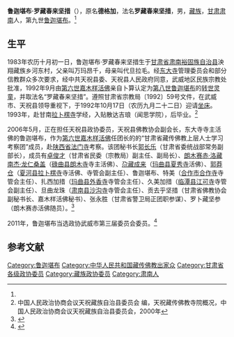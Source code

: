 '''鲁迦堪布·罗藏春来坚措'''（{{bd|1983年|||}}），原名'''德格加'''，法名'''罗藏春来坚措'''，男，[[藏族|藏族]]，[[甘肃省|甘肃]][[肃南裕固族自治县|肃南]]人，第九世[[鲁迦堪布|鲁迦堪布]]。<ref name=qgcr/>

== 生平 ==
1983年农历十月初一日，鲁迦堪布·罗藏春来坚措生于[[甘肃省|甘肃省]][[肃南裕固族自治县|肃南裕固族自治县]]泱翔藏族乡河东村，父亲叫万玛昂千，母亲叫代旦拉毛。经[[东大寺_(天祝)|东大寺]]管理委员会和部分信教群众多次要求，经中共天祝县委、天祝县人民政府同意，武威地区民族宗教处批准，1992年9月由[[嘉木样·洛桑久美·图丹却吉尼玛|第六世嘉木样活佛]]亲自卜算认定为[[第八世鲁迦堪布|第八世鲁迦堪布]]的[[转世灵童|转世灵童]]，并取法名“罗藏春来坚措”。遵照甘肃省宗教局〔1992〕59号文件，在武威市、天祝县领导重视下，于1992年10月17日（农历九月二十二日）迎请[[坐床|坐床]]。1993年，赴甘南[[拉卜楞寺|拉卜楞寺]]学经，入贴散达吉琅（闻思学院），后毕业。<ref name=qgcr>中国人民政治协商会议天祝藏族自治县委员会 编，天祝藏传佛教寺院概况，中国人民政治协商会议天祝藏族自治县委员会，2000年</ref>

2006年5月，正在担任天祝县政协委员，天祝县佛教协会副会长，东大寺寺主活佛的鲁迦堪布，作为[[嘉木样·洛桑久美·图丹却吉尼玛|第六世嘉木样活佛]]任团长的的“甘肃省藏传佛教上层人士学习考察团”成员，赴[[陕西省|陕西省]][[法门寺|法门寺]]考察。该团秘书长[[郭长乐|郭长乐]]（甘肃省委统战部常务副部长），成员有[[卓俊才|卓俊才]]（甘肃省民委（宗教局）副主任、副局长）、[[朗木赛赤·洛藏南杰·龙仁桑盖|朗木赛赤·洛藏南杰·龙仁桑盖]]（[[碌曲县|碌曲县]][[朗木寺|朗木寺]]寺主活佛）、[[尕藏成来|尕藏成来]]（[[玛曲县|玛曲县]][[夏秀寺|夏秀寺]]活佛）、[[郭莽仓|郭莽仓]]（[[夏河县|夏河县]][[拉卜楞寺|拉卜楞寺]]寺活佛、寺管会副主任）、鲁迦堪布、特美（[[合作市|合作市]][[合作寺|合作寺]]寺管会主任）、扎西加措（[[玛曲县|玛曲县]][[外香寺|外香寺]]寺管会主任）、久美加措（[[临潭县|临潭县]][[江可寺|江可寺]]寺管会副主任）、旦曲龙珠（[[肃南县|肃南县]][[沙沟寺|沙沟寺]]寺管会主任）、贡去乎坚措（甘肃省佛教协会副秘书长、嘉木样活佛秘书）、张永胜（甘肃省警卫局正团职参谋）、罗卜藏坚参（朗木赛赤活佛随员）。<ref>{{Cite web|title=甘肃藏传佛教上层人士学习考察团赴法门寺参访|url=http://www.fjnet.com/jjdt/jjdtnr/200605/t20060523_25840.htm |accessdate=2006-05-23|work=佛教在线}}</ref>

2011年，鲁迦堪布当选政协武威市第三届委员会委员。<ref name=zgww>{{Cite web|title=政协武威市第三届委员会委员名单|url=http://www.ww.gansu.gov.cn/zwgk/gkml/fggw2/zxwj/36269.htm|accessdate=2012-09-24|work=中国武威|archiveurl=https://web.archive.org/web/20160304211839/http://www.ww.gansu.gov.cn/zwgk/gkml/fggw2/zxwj/36269.htm|archivedate=2016-03-04}}</ref>

== 参考文献 ==
{{reflist}}

{{start box}}
{{s-rel|bu}}
{{s-before|[[第八世鲁迦堪布|第八世鲁迦堪布]]}}
{{s-title|[[鲁迦堪布|鲁迦堪布]]|1992年－}}
{{s-inc}}
{{end box}}

{{Authority control}}
{{DEFAULTSORT:}}
[[Category:鲁迦堪布|Category:鲁迦堪布]]
[[Category:中华人民共和国藏传佛教出家众|Category:中华人民共和国藏传佛教出家众]]
[[Category:甘肃省各级政协委员|Category:甘肃省各级政协委员]]
[[Category:藏族政协委员|Category:藏族政协委员]]
[[Category:肃南人|Category:肃南人]]